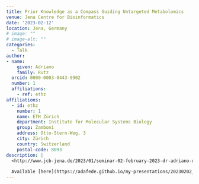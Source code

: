 ```yaml
---
title: Prior Knowledge as a Compass Guiding Untargeted Metabolomics
venue: Jena Centre for Bioinformatics
date: '2023-02-12'
location: Jena, Germany
# image: ""
# image-alt: ""
categories:
  - Talk
author: 
- name: 
    given: Adriano 
    family: Rutz
  orcid: 0000-0003-0443-9902
  number: 1
  affiliations:
    - ref: ethz
affiliations:
  - id: ethz
    number: 1
    name: ETH Zürich
    department: Institute for Molecular Systems Biology
    group: Zamboni
    address: Otto-Stern-Weg, 3
    city: Zürich
    country: Switzerland
    postal-code: 8093
description: |
  <http://www.jcb-jena.de/2023/01/seminar-02-february-2023-dr-adriano-rutz/#more-2487>.
  
  Available [here](https://adafede.github.io/my-presentations/20230202_jena/20230202_jena.pdf).
---
```

